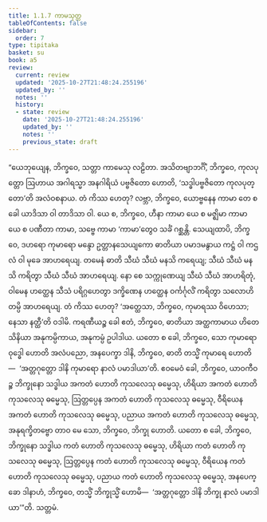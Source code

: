 ```yaml
---
title: 1.1.7 ကာမသုတ္တ
tableOfContents: false
sidebar:
  order: 7
type: tipitaka
basket: su
book: a5
review:
  current: review
  updated: '2025-10-27T21:48:24.255196'
  updated_by: ''
  notes: ''
  history:
  - state: review
    date: '2025-10-27T21:48:24.255196'
    updated_by: ''
    notes: ''
    previous_state: draft
---
```



<ReviewStatus review={frontmatter.review} showDetails={true} />

<HypothesisAnnotation frontmatter={frontmatter} />

<DynamicBreadcrumb />

<Division number="7" book="a5" e="ch" v="16" p="5">

<Paragraph number="29" book="a5">
“ယေဘုယျေန, ဘိက္ခဝေ, သတ္တာ ကာမေသု လဠိတာ. အသိတဗျာဘင်္ဂိံ, ဘိက္ခဝေ, ကုလပုတ္တော ဩဟာယ အဂါရသ္မာ အနဂါရိယံ ပဗ္ဗဇိတော ဟောတိ, ‘သဒ္ဓါပဗ္ဗဇိတော ကုလပုတ္တော’တိ အလံဝစနာယ. တံ ကိဿ ဟေတု? လဗ္ဘာ, ဘိက္ခဝေ, ယောဗ္ဗနေန ကာမာ တေ စ ခေါ ယာဒိသာ ဝါ တာဒိသာ ဝါ. ယေ စ, ဘိက္ခဝေ, ဟီနာ ကာမာ ယေ စ မဇ္ဈိမာ ကာမာ ယေ စ ပဏီတာ ကာမာ, သဗ္ဗေ ကာမာ ‘ကာမာ’တွေဝ သင်္ခံ ဂစ္ဆန္တိ. သေယျထာပိ, ဘိက္ခဝေ, ဒဟရော ကုမာရော မန္ဒော ဥတ္တာနသေယျကော ဓာတိယာ ပမာဒမနွာယ ကဋ္ဌံ ဝါ ကဌလံ ဝါ မုခေ အာဟရေယျ. တမေနံ ဓာတိ သီဃံ သီဃံ မနသိ ကရေယျ; သီဃံ သီဃံ မနသိ ကရိတွာ သီဃံ သီဃံ အာဟရေယျ. နော စေ သက္ကုဏေယျ သီဃံ သီဃံ အာဟရိတုံ, ဝါမေန ဟတ္ထေန သီသံ ပရိဂ္ဂဟေတွာ ဒက္ခိဏေန ဟတ္ထေန ဝင်္ကင်္ဂုလိံ ကရိတွာ သလောဟိတမ္ပိ အာဟရေယျ. တံ ကိဿ ဟေတု? ‘အတ္ထေသာ, ဘိက္ခဝေ, ကုမာရဿ ဝိဟေသာ; နေသာ နတ္ထီ’တိ ဝဒါမိ. ကရဏီယဉ္စ ခေါ ဧတံ, ဘိက္ခဝေ, ဓာတိယာ အတ္ထကာမာယ ဟိတေသိနိယာ အနုကမ္ပိကာယ, အနုကမ္ပံ ဥပါဒါယ. ယတော စ ခေါ, ဘိက္ခဝေ, သော ကုမာရော ဝုဒ္ဓေါ ဟောတိ အလံပညော, အနပေက္ခာ ဒါနိ, ဘိက္ခဝေ, ဓာတိ တသ္မိံ ကုမာရေ ဟောတိ—  ‘အတ္တဂုတ္တော ဒါနိ ကုမာရော နာလံ ပမာဒါယာ’တိ.
</Paragraph>

<Paragraph number="30" book="a5">
ဧဝမေဝံ ခေါ, ဘိက္ခဝေ, ယာဝကီဝဉ္စ ဘိက္ခုနော သဒ္ဓါယ အကတံ ဟောတိ ကုသလေသု ဓမ္မေသု, ဟိရိယာ အကတံ ဟောတိ ကုသလေသု ဓမ္မေသု, ဩတ္တပ္ပေန အကတံ ဟောတိ ကုသလေသု ဓမ္မေသု, ဝီရိယေန အကတံ ဟောတိ ကုသလေသု ဓမ္မေသု, ပညာယ အကတံ ဟောတိ ကုသလေသု ဓမ္မေသု, အနုရက္ခိတဗ္ဗော တာဝ မေ သော, ဘိက္ခဝေ, ဘိက္ခု ဟောတိ. ယတော စ ခေါ, ဘိက္ခဝေ, ဘိက္ခုနော သဒ္ဓါယ ကတံ ဟောတိ ကုသလေသု ဓမ္မေသု, ဟိရိယာ ကတံ ဟောတိ ကုသလေသု ဓမ္မေသု, ဩတ္တပ္ပေန ကတံ ဟောတိ ကုသလေသု ဓမ္မေသု, ဝီရိယေန ကတံ ဟောတိ ကုသလေသု ဓမ္မေသု, ပညာယ ကတံ ဟောတိ ကုသလေသု ဓမ္မေသု, အနပေက္ခော ဒါနာဟံ, ဘိက္ခဝေ, တသ္မိံ ဘိက္ခုသ္မိံ ဟောမိ—  ‘အတ္တဂုတ္တော ဒါနိ ဘိက္ခု နာလံ ပမာဒါယာ’”တိ.

</Paragraph>
</Division>

<Paragraph number="31" type="center" book="a5">
သတ္တမံ.
</Paragraph>